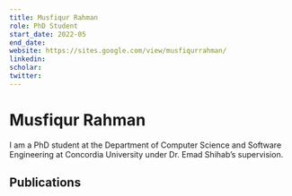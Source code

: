 ```yaml
---
title: Musfiqur Rahman
role: PhD Student
start_date: 2022-05
end_date:
website: https://sites.google.com/view/musfiqurrahman/
linkedin: 
scholar:
twitter:
---
```


# Musfiqur Rahman

I am a PhD student at the Department of Computer Science and Software Engineering at Concordia University under Dr. Emad Shihab’s supervision. 

## Publications


<AuthorPublications firstname="Musfiqur" lastname="Rahman" />

